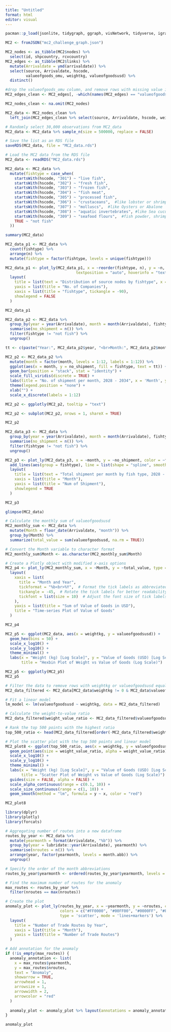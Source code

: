 ```yaml
---
title: "Untitled"
format: html
editor: visual
---
```


```r
pacman::p_load(jsonlite, tidygraph, ggraph, visNetwork, tidyverse, igraph, ggiraph, ggplot2, ggthemes, patchwork, plotly, ggstatsplot, hrbrthemes)
```

```r
MC2 <- fromJSON("mc2_challenge_graph.json")
```

```r
MC2_nodes <- as_tibble(MC2$nodes) %>%
  select(id, shpcountry, rcvcountry)
MC2_edges <- as_tibble(MC2$links) %>%
  mutate(Arrivaldate = ymd(arrivaldate)) %>%
  select(source, Arrivaldate, hscode, 
         valueofgoods_omu, weightkg, valueofgoodsusd) %>%
  distinct()
```

```r
#drop the valueofgoods_omu column, and remove rows with missing value in volumnteu column
MC2_edges_clean <- MC2_edges[, -which(names(MC2_edges) == "valueofgoods_omu")]

MC2_nodes_clean <- na.omit(MC2_nodes)
```

```r
MC2_data <- MC2_nodes_clean %>%
  left_join(MC2_edges_clean %>% select(source, Arrivaldate, hscode, weightkg, valueofgoodsusd), by = c("id" = "source"))

# Randomly select 30,000 observations from MC2_data
MC2_data <- MC2_data %>% sample_n(size = 500000, replace = FALSE)
```

```r
# Save the list as an RDS file
saveRDS(MC2_data, file = "MC2_data.rds")
```

```r
# Load the MC2 data from the RDS file
MC2_data <- readRDS("MC2_data.rds")
```

```r
MC2_data <- MC2_data %>%
  mutate(fishtype = case_when(
    startsWith(hscode, "301") ~ "live fish",
    startsWith(hscode, "302") ~ "fresh fish",
    startsWith(hscode, "303") ~ "frozen fish",
    startsWith(hscode, "304") ~ "fish meat",
    startsWith(hscode, "305") ~ "processed fish",
    startsWith(hscode, "306") ~ "crustaceans",  #like lobster or shrimps
    startsWith(hscode, "307") ~ "molluscs",  #like Oysters or Abalone
    startsWith(hscode, "308") ~ "aquatic invertebrates", #like Sea cucumbers?
    startsWith(hscode, "309") ~ "seafood flours",  #fish powder, shrimp powder?
    TRUE ~ "not fish"
  ))
```

```r
summary(MC2_data)
```

```r
MC2_data_p1 <- MC2_data %>%
  count(fishtype) %>%
  arrange(n) %>%
  mutate(fishtype = factor(fishtype, levels = unique(fishtype)))

MC2_data_p1 <- plot_ly(MC2_data_p1, x = ~reorder(fishtype, n), y = ~n, type = "bar", color = I('#808de8'), text = ~n,
                               textposition = "auto", hoverinfo = "text", texttemplate = "%{y}") %>%
  layout(
    title = list(text = "Distribution of source nodes by fishtype", x = 0.5),
    yaxis = list(title = "No. of Companies"),
    xaxis = list(title = "fishtype", tickangle = -90),
    showlegend = FALSE
  )

MC2_data_p1
```

```r
MC2_data_p2 <- MC2_data %>%
  group_by(year = year(Arrivaldate), month = month(Arrivaldate), fishtype) %>%
  summarise(no_shipment = n()) %>%
  filter(fishtype != "not fish") %>%
  ungroup()

tt <- c(paste("Year:", MC2_data_p2$year, "<br>Month:", MC2_data_p2$month, "<br>fishtype:", MC2_data_p2$fishtype, "<br>NoShipment:", MC2_data_p2$no_shipment))

MC2_p2 <- MC2_data_p2 %>%
  mutate(month = factor(month, levels = 1:12, labels = 1:12)) %>%
  ggplot(aes(x = month, y = no_shipment, fill = fishtype, text = tt)) +
  geom_bar(position = "stack", stat = "identity") +
  scale_fill_viridis(discrete = TRUE) +
  labs(title = "No. of shipment per month, 2028 - 2034", x = 'Month', y = 'No of shipment') +
  theme(legend.position = "none") +
  xlab("") +
  scale_x_discrete(labels = 1:12)

MC2_p2 <- ggplotly(MC2_p2, tooltip = "text")

MC2_p2 <- subplot(MC2_p2, nrows = 1, shareX = TRUE)

MC2_p2
```

```r
MC2_data_p3 <- MC2_data %>%
  group_by(year = year(Arrivaldate), month = month(Arrivaldate), fishtype) %>%
  summarise(no_shipment = n()) %>%
  filter(fishtype != "not fish") %>%
  ungroup()

MC2_p3 <- plot_ly(MC2_data_p3, x = ~month, y = ~no_shipment, color = ~fishtype) %>%
  add_lines(aes(group = fishtype), line = list(shape = "spline", smoothing = 0.2)) %>%
  layout(
    title = list(text = "Total shipment per month by fish type, 2028 - 2034", x = 0.5),
    xaxis = list(title = "Month"),
    yaxis = list(title = "Num of Shipment"),
    showlegend = TRUE
  )

MC2_p3
```

```r
glimpse(MC2_data)
```

```r

# Calculate the monthly sum of valueofgoodsusd
MC2_monthly_sum <- MC2_data %>%
  mutate(Month = floor_date(Arrivaldate, "month")) %>%
  group_by(Month) %>%
  summarize(total_value = sum(valueofgoodsusd, na.rm = TRUE))

# Convert the Month variable to character format
MC2_monthly_sum$Month <- as.character(MC2_monthly_sum$Month)

# Create a Plotly object with modified x-axis options
MC2_p4 <- plot_ly(MC2_monthly_sum, x = ~Month, y = ~total_value, type = "scatter", mode = "lines") %>%
  layout(
    xaxis = list(
      title = "Month and Year",
      tickformat = "%b<br>%Y",  # Format the tick labels as abbreviated month and year
      tickangle = -45,  # Rotate the tick labels for better readability
      tickfont = list(size = 10)  # Adjust the font size of tick labels
    ),
    yaxis = list(title = "Sum of Value of Goods in USD"),
    title = "Time-series Plot of Value of Goods"
  )

MC2_p4
```

```r
MC2_p5 <- ggplot(MC2_data, aes(x = weightkg, y = valueofgoodsusd)) +
  geom_hex(bins = 50) +
  scale_x_log10() +
  scale_y_log10() +
  theme_minimal() +
  labs(x = "Weight (kg) [Log Scale]", y = "Value of Goods (USD) [Log Scale]",
       title = "Hexbin Plot of Weight vs Value of Goods (Log Scale)")

MC2_p5 <- ggplotly(MC2_p5)
MC2_p5
```

```r
# Filter the data to remove rows with weightkg or valueofgoodsusd equal to 0
MC2_data_filtered <- MC2_data[MC2_data$weightkg != 0 & MC2_data$valueofgoodsusd != 0, ]

# Fit a linear model
lm_model <- lm(valueofgoodsusd ~ weightkg, data = MC2_data_filtered)

# Calculate the weight-to-value ratio
MC2_data_filtered$weight_value_ratio <- MC2_data_filtered$valueofgoodsusd / MC2_data_filtered$weightkg

# Rank the top 500 points with the highest ratio
top_500_ratio <- head(MC2_data_filtered[order(-MC2_data_filtered$weight_value_ratio), ], 500)

# Plot the scatter plot with the top 500 points and linear model
MC2_plot8 <- ggplot(top_500_ratio, aes(x = weightkg, y = valueofgoodsusd)) +
  geom_point(aes(size = weight_value_ratio, alpha = weight_value_ratio), color = "blue", shape = 16) +
  scale_x_log10() +
  scale_y_log10() +
  theme_minimal() +
  labs(x = "Weight (kg) [Log Scale]", y = "Value of Goods (USD) [Log Scale]",
       title = "Scatter Plot of Weight vs Value of Goods (Log Scale)") +
  guides(size = FALSE, alpha = FALSE) +
  scale_alpha_continuous(range = c(0.1, 10)) +
  scale_size_continuous(range = c(1, 10)) +
  geom_smooth(method = "lm", formula = y ~ x, color = "red")

MC2_plot8
```

```r
library(dplyr)
library(plotly)
library(forcats)

# Aggregating number of routes into a new dataframe
routes_by_year <- MC2_data %>%
  mutate(yearmonth = format(Arrivaldate, "%b")) %>%
  group_by(year = lubridate::year(Arrivaldate), yearmonth) %>%
  summarise(nroutes = n()) %>%
  arrange(year, factor(yearmonth, levels = month.abb)) %>%
  ungroup()

# Specify the order of the month abbreviations
routes_by_year$yearmonth <- ordered(routes_by_year$yearmonth, levels = month.abb)

# Find the maximum number of routes for the anomaly
max_routes <- routes_by_year %>%
  filter(nroutes == max(nroutes))

# Create the plot
anomaly_plot <- plot_ly(routes_by_year, x = ~yearmonth, y = ~nroutes, color = ~factor(year),
                        colors = c("#FF0000", "#00FF00", "#0000FF", "#FFFF00", "#00FFFF", "#FF00FF"), 
                        type = 'scatter', mode = 'lines+markers') %>%
  layout(
    title = "Number of Trade Routes by Year",
    xaxis = list(title = "Month"),
    yaxis = list(title = "Number of Trade Routes")
  )

# Add annotation for the anomaly
if (!is_empty(max_routes)) {
  anomaly_annotation <- list(
    x = max_routes$yearmonth,
    y = max_routes$nroutes,
    text = "Anomaly",
    showarrow = TRUE,
    arrowhead = 1,
    arrowsize = 1,
    arrowwidth = 2,
    arrowcolor = "red"
  )
  
  anomaly_plot <- anomaly_plot %>% layout(annotations = anomaly_annotation)
}

anomaly_plot
```
